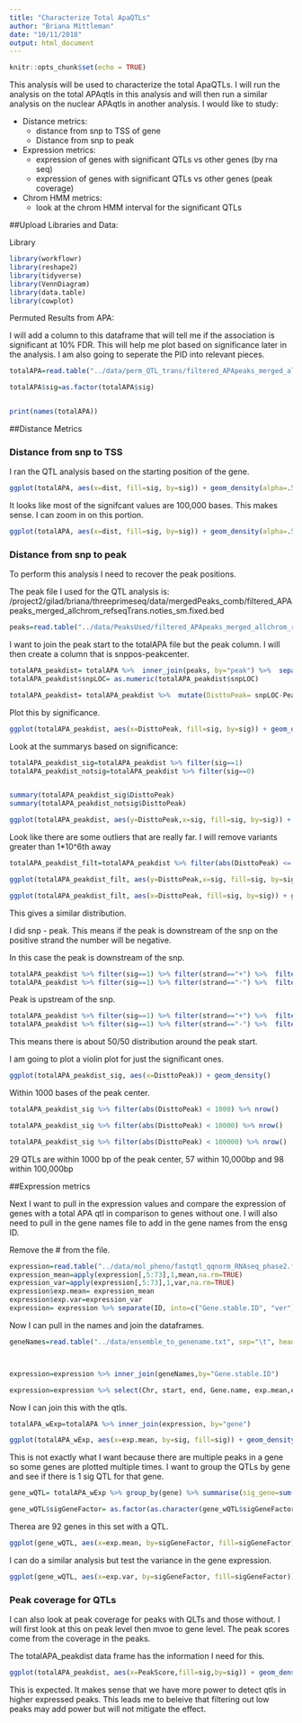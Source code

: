 ```yaml
---
title: "Characterize Total ApaQTLs"
author: "Briana Mittleman"
date: "10/11/2018"
output: html_document
---
```


```r
knitr::opts_chunk$set(echo = TRUE)
```

This analysis will be used to characterize the total ApaQTLs. I will run the analysis on the total APAqtls in this analysis and will then run a similar analysis on the nuclear APAqtls in another analysis. I would like to study:  


* Distance metrics:  
    + distance from snp to TSS of gene  
    + Distance from snp to peak  

* Expression metrics: 
    + expression of genes with significant QTLs vs other genes  (by rna seq)
    + expression of genes with significant QTLs vs other genes  (peak coverage)  

* Chrom HMM metrics:  
    + look at the chrom HMM interval for the significant QTLs  


 




##Upload Libraries and Data:  

Library
```r
library(workflowr)
library(reshape2)
library(tidyverse)
library(VennDiagram)
library(data.table)
library(cowplot)
```


Permuted Results from APA:

I will add a column to this dataframe that will tell me if the association is significant at 10% FDR.  This will help me plot based on significance later in the analysis. I am also going to seperate the PID into relevant pieces.  

```r
totalAPA=read.table("../data/perm_QTL_trans/filtered_APApeaks_merged_allchrom_refseqGenes_pheno_Total_transcript_permResBH.txt", stringsAsFactors = F, header=T)  %>% mutate(sig=ifelse(-log10(bh)>=1, 1,0 )) %>%  separate(pid, sep = ":", into=c("chr", "start", "end", "id")) %>% separate(id, sep = "_", into=c("gene", "strand", "peak"))

totalAPA$sig=as.factor(totalAPA$sig)


print(names(totalAPA))
```



##Distance Metrics  

### Distance from snp to TSS  

I ran the QTL analysis based on the starting position of the gene. 


```r
ggplot(totalAPA, aes(x=dist, fill=sig, by=sig)) + geom_density(alpha=.5)  +  labs(title="Distance from snp to TSS", x="Base Pairs") + scale_fill_discrete(guide = guide_legend(title = "Significant QTL"))
```

It looks like most of the signifcant values are 100,000 bases. This makes sense.  I can zoom in on this portion.  

```r
ggplot(totalAPA, aes(x=dist, fill=sig, by=sig)) + geom_density(alpha=.5)+coord_cartesian(xlim = c(-150000, 150000))
```

### Distance from snp to peak  

To perform this analysis I need to recover the peak positions.  

The peak file I used for the QTL analysis is: /project2/gilad/briana/threeprimeseq/data/mergedPeaks_comb/filtered_APApeaks_merged_allchrom_refseqTrans.noties_sm.fixed.bed  

```r
peaks=read.table("../data/PeaksUsed/filtered_APApeaks_merged_allchrom_refseqTrans.noties_sm.fixed.bed", col.names = c("chr", "peakStart", "peakEnd", "PeakNum", "PeakScore", "Strand", "Gene")) %>% mutate(peak=paste("peak", PeakNum,sep="")) %>% mutate(PeakCenter=peakStart+ (peakEnd- peakStart))
```

I want to join the peak start to the totalAPA file but the peak column. I will then create a column that is snppos-peakcenter.

```r
totalAPA_peakdist= totalAPA %>%  inner_join(peaks, by="peak") %>%  separate(sid, into=c("snpCHR", "snpLOC"), by=":")
totalAPA_peakdist$snpLOC= as.numeric(totalAPA_peakdist$snpLOC)

totalAPA_peakdist= totalAPA_peakdist %>%  mutate(DisttoPeak= snpLOC-PeakCenter)
```

Plot this by significance.  
```r
ggplot(totalAPA_peakdist, aes(x=DisttoPeak, fill=sig, by=sig)) + geom_density(alpha=.5)  +  labs(title="Distance from snp peak", x="log10 absolute value Distance to Peak") + scale_fill_discrete(guide = guide_legend(title = "Significant QTL"))


```

Look at the summarys based on significance:  

```r
totalAPA_peakdist_sig=totalAPA_peakdist %>% filter(sig==1)
totalAPA_peakdist_notsig=totalAPA_peakdist %>% filter(sig==0)


summary(totalAPA_peakdist_sig$DisttoPeak)
summary(totalAPA_peakdist_notsig$DisttoPeak)
```

```r
ggplot(totalAPA_peakdist, aes(y=DisttoPeak,x=sig, fill=sig, by=sig)) + geom_boxplot()  + scale_fill_discrete(guide = guide_legend(title = "Significant QTL"))
```

Look like there are some outliers that are really far. I will remove variants greater than 1*10^6th away   

```r
totalAPA_peakdist_filt=totalAPA_peakdist %>% filter(abs(DisttoPeak) <= 1*(10^6))

ggplot(totalAPA_peakdist_filt, aes(y=DisttoPeak,x=sig, fill=sig, by=sig)) + geom_boxplot()  + scale_fill_discrete(guide = guide_legend(title = "Significant QTL")) + facet_grid(.~strand)

ggplot(totalAPA_peakdist_filt, aes(x=DisttoPeak, fill=sig, by=sig)) + geom_density()  + scale_fill_discrete(guide = guide_legend(title = "Significant QTL")) + facet_grid(.~strand)

```
This gives a similar distribution. 


I did snp - peak. This means if the peak is downstream of the snp on the positive strand the number will be negative. 

In this case the peak is downstream of the snp. 

```r
totalAPA_peakdist %>% filter(sig==1) %>% filter(strand=="+") %>%  filter(DisttoPeak < 0) %>% nrow()
totalAPA_peakdist %>% filter(sig==1) %>% filter(strand=="-") %>%  filter(DisttoPeak > 0) %>% nrow()
```
Peak is upstream of the snp. 

```r
totalAPA_peakdist %>% filter(sig==1) %>% filter(strand=="+") %>%  filter(DisttoPeak > 0) %>% nrow()
totalAPA_peakdist %>% filter(sig==1) %>% filter(strand=="-") %>%  filter(DisttoPeak < 0) %>% nrow()
```
This means there is about 50/50 distribution around the peak start.  

I am going to plot a violin plot for just the significant ones.  

```r
ggplot(totalAPA_peakdist_sig, aes(x=DisttoPeak)) + geom_density()
```
Within 1000 bases of the peak center.  

```r
totalAPA_peakdist_sig %>% filter(abs(DisttoPeak) < 1000) %>% nrow()

totalAPA_peakdist_sig %>% filter(abs(DisttoPeak) < 10000) %>% nrow()

totalAPA_peakdist_sig %>% filter(abs(DisttoPeak) < 100000) %>% nrow()
```
29 QTLs are within 1000 bp of the peak center, 57 within 10,000bp and 98 within 100,000bp   



##Expression metrics  


Next I want to pull in the expression values and compare the expression of genes with a total APA qtl in comparison to genes without one.  I will also need to pull in the gene names file to add in the gene names from the ensg ID.   

Remove the # from the file. 

```r
expression=read.table("../data/mol_pheno/fastqtl_qqnorm_RNAseq_phase2.fixed.noChr.txt", header = T,stringsAsFactors = F)
expression_mean=apply(expression[,5:73],1,mean,na.rm=TRUE)
expression_var=apply(expression[,5:73],1,var,na.rm=TRUE)
expression$exp.mean= expression_mean 
expression$exp.var=expression_var
expression= expression %>% separate(ID, into=c("Gene.stable.ID", "ver"), sep ="[.]")
```


Now I can pull in the names and join the dataframes.  

```r
geneNames=read.table("../data/ensemble_to_genename.txt", sep="\t", header=T,stringsAsFactors = F) 



expression=expression %>% inner_join(geneNames,by="Gene.stable.ID") 

expression=expression %>% select(Chr, start, end, Gene.name, exp.mean,exp.var) %>%  rename("gene"=Gene.name)
```


Now I can join this with the qtls.  

```r
totalAPA_wExp=totalAPA %>% inner_join(expression, by="gene") 
```

```r
ggplot(totalAPA_wExp, aes(x=exp.mean, by=sig, fill=sig)) + geom_density(alpha=.3)
```

This is not exactly what I want because there are multiple peaks in a gene so some genes are plotted multiple times.  I want to group the QTLs by gene and see if there is 1 sig QTL for that gene.  

```r
gene_wQTL= totalAPA_wExp %>% group_by(gene) %>% summarise(sig_gene=sum(as.numeric(as.character(sig)))) %>% ungroup() %>% inner_join(expression, by="gene") %>% mutate(sigGeneFactor=ifelse(sig_gene>=1, 1,0))

gene_wQTL$sigGeneFactor= as.factor(as.character(gene_wQTL$sigGeneFactor))

```
Therea are 92 genes in this set with a QTL.   


```r
ggplot(gene_wQTL, aes(x=exp.mean, by=sigGeneFactor, fill=sigGeneFactor)) + geom_density(alpha=.3) +labs(title="Mean in RNA expression by genes with significant QTL", x="Mean in normalized expression") + scale_fill_discrete(guide = guide_legend(title = "Significant QTL"))
```


I can do a similar analysis but test the variance in the gene expression.  

```r
ggplot(gene_wQTL, aes(x=exp.var, by=sigGeneFactor, fill=sigGeneFactor)) + geom_density(alpha=.3) + labs(title="Varriance in RNA expression by genes with significant QTL", x="Variance in normalized expression") + scale_fill_discrete(guide = guide_legend(title = "Significant QTL"))
```

### Peak coverage for QTLs 
I can also look at peak coverage for peaks with QLTs and those without. I will first look at this on peak level then mvoe to gene level. The peak scores come from the coverage in the peaks. 

The totalAPA_peakdist data frame has the information I need for this.  

```r
ggplot(totalAPA_peakdist, aes(x=PeakScore,fill=sig,by=sig)) + geom_density(alpha=.5)+ scale_x_log10() + labs(title="Peak score by significance") 
```
This is expected. It makes sense that we have more power to detect qtls in higher expressed peaks. This leads me to beleive that filtering out low peaks may add power but will not mitigate the effect. 

